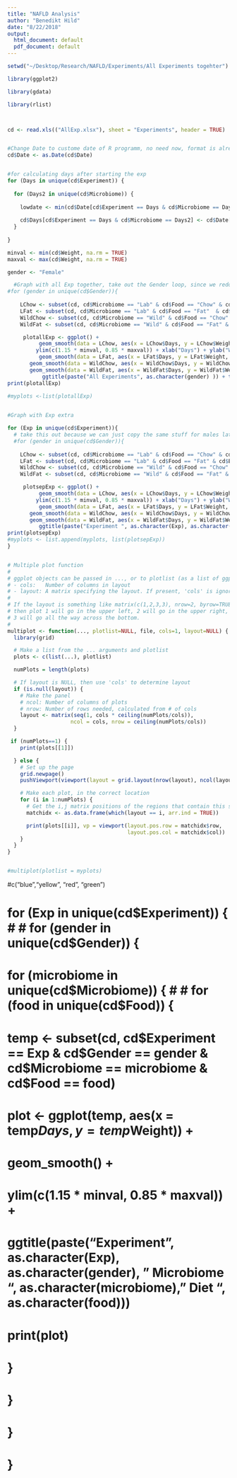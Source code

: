 ```yaml
---
title: "NAFLD Analysis"
author: "Benedikt Hild"
date: "8/22/2018"
output:
  html_document: default
  pdf_document: default
---
```



```r

setwd("~/Desktop/Research/NAFLD/Experiments/All Experiments togehter")

library(ggplot2)

library(gdata)

library(rlist)



cd <- read.xls(("AllExp.xlsx"), sheet = "Experiments", header = TRUE)


#Change Date to custome date of R programm, no need now, format is already fine
cd$Date <- as.Date(cd$Date)


#for calculating days after starting the exp
for (Days in unique(cd$Experiment)) {
  
  for (Days2 in unique(cd$Microbiome)) {
    
    lowdate <- min(cd$Date[cd$Experiment == Days & cd$Microbiome == Days2])
  
    cd$Days[cd$Experiment == Days & cd$Microbiome == Days2] <- cd$Date[cd$Experiment == Days & cd$Microbiome == Days2] - lowdate
  }
  
}

minval <- min(cd$Weight, na.rm = TRUE)
maxval <- max(cd$Weight, na.rm = TRUE)

gender <- "Female"

  #Graph with all Exp together, take out the Gender loop, since we redo this for males separately
#for (gender in unique(cd$Gender)){
    
    LChow <- subset(cd, cd$Microbiome == "Lab" & cd$Food == "Chow" & cd$Gender == gender)
    LFat <- subset(cd, cd$Microbiome == "Lab" & cd$Food == "Fat"  & cd$Gender == gender)
    WildChow <- subset(cd, cd$Microbiome == "Wild" & cd$Food == "Chow" & cd$Gender == gender)
    WildFat <- subset(cd, cd$Microbiome == "Wild" & cd$Food == "Fat" & cd$Gender == gender)

     plotallExp <- ggplot() +
          geom_smooth(data = LChow, aes(x = LChow$Days, y = LChow$Weight, color = "Lab Chow")) +
         ylim(c(1.15 * minval, 0.85 * maxval)) + xlab("Days") + ylab("Weight (gr)") + scale_colour_manual("", values = c("darkturquoise","goldenrod1", "blue3", "darkolivegreen4"), breaks = c("Lab Chow", "Lab Fat", "Wild Chow", "Wild Fat")) +
          geom_smooth(data = LFat, aes(x = LFat$Days, y = LFat$Weight, color = "Lab Fat")) +
       geom_smooth(data = WildChow, aes(x = WildChow$Days, y = WildChow$Weight, color = "Wild Chow")) +
       geom_smooth(data = WildFat, aes(x = WildFat$Days, y = WildFat$Weight, color = "Wild Fat")) +
           ggtitle(paste("All Experiments", as.character(gender) )) + theme_bw()
print(plotallExp)
     
#myplots <-list(plotallExp)


#Graph with Exp extra

for (Exp in unique(cd$Experiment)){
  # take this out because we can just copy the same stuff for males later
  #for (gender in unique(cd$Gender)){
    
    LChow <- subset(cd, cd$Microbiome == "Lab" & cd$Food == "Chow" & cd$Experiment == Exp & cd$Gender == gender)
    LFat <- subset(cd, cd$Microbiome == "Lab" & cd$Food == "Fat" & cd$Experiment == Exp & cd$Gender == gender)
    WildChow <- subset(cd, cd$Microbiome == "Wild" & cd$Food == "Chow" & cd$Experiment == Exp & cd$Gender == gender)
    WildFat <- subset(cd, cd$Microbiome == "Wild" & cd$Food == "Fat" & cd$Experiment == Exp & cd$Gender == gender)

     plotsepExp <- ggplot() +
          geom_smooth(data = LChow, aes(x = LChow$Days, y = LChow$Weight, color = "Lab Chow")) +
         ylim(c(1.15 * minval, 0.85 * maxval)) + xlab("Days") + ylab("Weight (gr)") + scale_colour_manual("", values = c("darkturquoise","goldenrod1", "blue3", "darkolivegreen4"), breaks = c("Lab Chow", "Lab Fat", "Wild Chow", "Wild Fat")) +
          geom_smooth(data = LFat, aes(x = LFat$Days, y = LFat$Weight, color = "Lab Fat")) +
       geom_smooth(data = WildChow, aes(x = WildChow$Days, y = WildChow$Weight, color = "Wild Chow")) +
       geom_smooth(data = WildFat, aes(x = WildFat$Days, y = WildFat$Weight, color = "Wild Fat")) +
          ggtitle(paste("Experiment ", as.character(Exp), as.character(gender) )) + theme_bw()
print(plotsepExp)
#myplots <- list.append(myplots, list(plotsepExp))
}


# Multiple plot function
#
# ggplot objects can be passed in ..., or to plotlist (as a list of ggplot objects)
# - cols:   Number of columns in layout
# - layout: A matrix specifying the layout. If present, 'cols' is ignored.
#
# If the layout is something like matrix(c(1,2,3,3), nrow=2, byrow=TRUE),
# then plot 1 will go in the upper left, 2 will go in the upper right, and
# 3 will go all the way across the bottom.
#
multiplot <- function(..., plotlist=NULL, file, cols=1, layout=NULL) {
  library(grid)

  # Make a list from the ... arguments and plotlist
  plots <- c(list(...), plotlist)

  numPlots = length(plots)

  # If layout is NULL, then use 'cols' to determine layout
  if (is.null(layout)) {
    # Make the panel
    # ncol: Number of columns of plots
    # nrow: Number of rows needed, calculated from # of cols
    layout <- matrix(seq(1, cols * ceiling(numPlots/cols)),
                    ncol = cols, nrow = ceiling(numPlots/cols))
  }

 if (numPlots==1) {
    print(plots[[1]])

  } else {
    # Set up the page
    grid.newpage()
    pushViewport(viewport(layout = grid.layout(nrow(layout), ncol(layout))))

    # Make each plot, in the correct location
    for (i in 1:numPlots) {
      # Get the i,j matrix positions of the regions that contain this subplot
      matchidx <- as.data.frame(which(layout == i, arr.ind = TRUE))

      print(plots[[i]], vp = viewport(layout.pos.row = matchidx$row,
                                      layout.pos.col = matchidx$col))
    }
  }
}


#multiplot(plotlist = myplots)
```


#c("blue","yellow", "red", "green")


# for (Exp in unique(cd$Experiment)) {
#   
#   for (gender in unique(cd$Gender)) {
#     
#     for (microbiome in unique(cd$Microbiome)) {
#       
#       for (food in unique(cd$Food)) {
#         
#         temp <- subset(cd, cd$Experiment == Exp & cd$Gender == gender & cd$Microbiome == microbiome & cd$Food == food)
#         
#         plot <- ggplot(temp, aes(x = temp$Days, y = temp$Weight)) +
#           geom_smooth() +
#           ylim(c(1.15 * minval, 0.85 * maxval)) + 
#           ggtitle(paste("Experiment ", as.character(Exp), as.character(gender), " Microbiome ", as.character(microbiome), " Diet ", as.character(food)))
#         
#         print(plot)       
# 
#       }
#     }
#   }
# }


